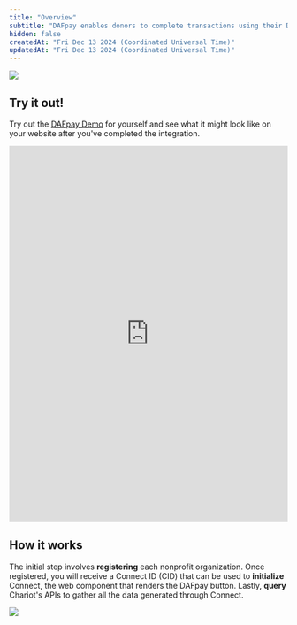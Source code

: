 ```yaml
---
title: "Overview"
subtitle: "DAFpay enables donors to complete transactions using their Donor-Advised Fund (DAF)."
hidden: false
createdAt: "Fri Dec 13 2024 (Coordinated Universal Time)"
updatedAt: "Fri Dec 13 2024 (Coordinated Universal Time)"
---
```

<img src='../../images/a080c51-api_doc_image.png' />

## Try it out!

Try out the [DAFpay Demo](https://secure.dafpay.com/demo) for yourself and see what it might look like on your website after you've completed the integration.

<iframe src="https://secure.dafpay.com/tryitnow" width="100%" height="680" frameborder="0"></iframe>

## How it works

The initial step involves **registering** each nonprofit organization. Once registered, you will receive a Connect ID (CID) that can be used to **initialize** Connect, the web component that renders the DAFpay button.  Lastly, **query** Chariot's APIs to gather all the data generated through Connect. 

<Frame>
    <img src='../../images/a750cf5-API_Docs_Overview_Diagram.png' />
</Frame>